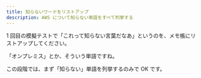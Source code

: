 ---
title: 知らないワードをリストアップ
description: AWS について知らない単語をすべて列挙する
---

1 回目の模擬テストで「これって知らない言葉だなあ」というのを、メモ帳にリストアップしてください。

「オンプレミス」とか、そういう単語ですね。

この段階では、まず「知らない」単語を列挙するのみで OK です。

